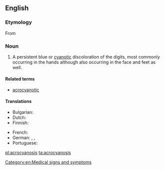 ==English==

===Etymology===
From {{prefix|acro|cyanosis}}

===Noun===
{{wikipedia}}
{{en-noun|acrocyanoses|-}}

# {{context|pathology}} A persistent blue or [[cyanotic]] discoloration of the digits, most commonly occurring in the hands although also occurring in the face and feet as well.

====Related terms====
* [[acrocyanotic]]

====Translations====
{{trans-top|acrocyanosis}}
* Bulgarian: {{t-|bg|акроцианоза|f|tr=akrocianoza}}
* Dutch: {{t+|nl|acrocyanose}}
* Finnish: {{t-|fi|akrosyanoosi}}
{{trans-mid}}
* French: {{t+|fr|acrocyanose}}
* German: {{t-|de|Akrozyanose}}, {{t-|de|Akroasphyxie}}, {{t-|de|Acroasphyxia}}
* Portuguese: {{t-|pt|acrocianose}}
{{trans-bottom}}

[[Category:en:Medical signs and symptoms]]

[[pl:acrocyanosis]]
[[ta:acrocyanosis]]